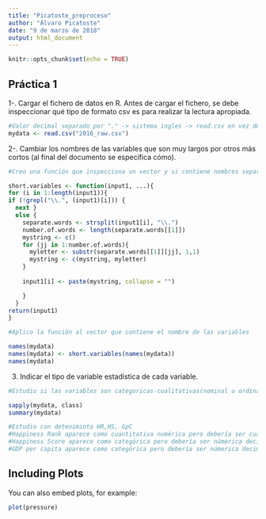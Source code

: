 ```yaml
---
title: "Picatoste_preproceso"
author: "Álvaro Picatoste"
date: "9 de marzo de 2018"
output: html_document
---
```


```r
knitr::opts_chunk$set(echo = TRUE)
```

## Práctica 1

1-. Cargar el fichero de datos en R. Antes de cargar el fichero, se debe inspeccionar qué tipo de formato csv es para realizar la lectura apropiada.

```r
#Valor decimal separado por "." -> sistema ingles -> read.csv en vez de read.csv2
mydata <- read.csv("2016_raw.csv")
```

2-. Cambiar los nombres de las variables que son muy largos por otros más cortos (al final del documento se especifica cómo).

```r
#Creo una función que inspecciona un vector y si contiene nombres separados por "." acorta automáticamente siguiendo las instrucciones del enunciado.

short.variables <- function(input1, ...){
for (i in 1:length(input1)){
if (!grepl("\\.", (input1)[i])) {
  next } 
  else { 
    separate.words <- strsplit(input1[i], "\\.")
    number.of.words <- length(separate.words[[1]])
    mystring <- c()
    for (jj in 1:number.of.words){
      myletter <- substr(separate.words[[1]][jj], 1,1)
      mystring <- c(mystring, myletter)
    }
    
    input1[i] <- paste(mystring, collapse = "")

    }
  }
return(input1)  
}

#Aplico la función al vector que contiene el nombre de las variables

names(mydata)
names(mydata) <- short.variables(names(mydata))
names(mydata)

```

3. Indicar el tipo de variable estadística de cada variable.

```r
#Estudio si las variables son categoricas-cualitativas(nominal u ordinal) ó cuantitativas (discreta o continua)

sapply(mydata, class)
summary(mydata)

#Estudio con deteniminto HR,HS, GpC
#Happiness Rank aparece como cuantitativa numérica pero debería ser cualitativa ordinal.
#Happiness Score aparece como categórica pero debería ser númerica decimal.
#GDP per capita aparece como categórica pero debería ser númerica decimal.
```




















## Including Plots

You can also embed plots, for example:

```r
plot(pressure)
```

